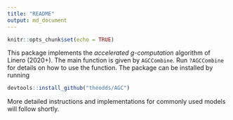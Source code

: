 ```yaml
---
title: "README"
output: md_document
---
```


```r
knitr::opts_chunk$set(echo = TRUE)
```

This package implements the _accelerated $g$-computation_ algorithm of Linero (2020+). The main function is given by `AGCCombine`. Run `?AGCCombine` for details on how to use the function. The package can be installed by running
```r
devtools::install_github("theodds/AGC")
```
More detailed instructions and implementations for commonly used models will follow shortly.
